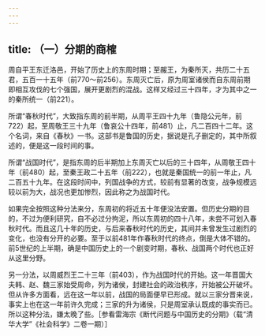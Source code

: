 ```yaml
---
---
---
```

title: （一）分期的商榷
---



周自平王东迁洛邑，开始了历史上的东周时期；至赧王，为秦所灭，共历二十五君，五百一十五年（前770～前256）。东周灭亡后，原为周室诸侯而自东周前期即相互攻伐的七个强国，展开更剧烈的混战。这样又经过三十四年，才为其中之一的秦所统一（前221）。

所谓“春秋时代”，大致指东周的前半期，从周平王四十九年（鲁隐公元年，前722）起，至周敬王三十九年（鲁哀公十四年，前481）止，凡二百四十二年。这个名词，来自《春秋》一书。这部书是鲁国的历史，据说是孔子删定的，其中所叙述的，便是这一段时间的事。

所谓“战国时代”，是指东周的后半期加上东周灭亡以后的三十四年，从周敬王四十年（前480）起，至秦王政二十五年（前222），也就是秦国统一的前一年止，凡二百五十九年。在这段时间中，列国战争的方式，较前有显著的改变，战争规模远较以前为大，战况也更加惨烈，因此称之为战国时代。

如果完全按照这种分法来分，东周初的将近五十年便没法安置。但历史分期的目的，不过为便利研究，自不必过分拘泥，所以东周初的四十八年，未尝不可划入春秋时代。而且这几十年的历史，与后来春秋时代的历史，其间并未曾发生过剧烈的变化，也没有分开的必要。至于以前481年作春秋时代的终点，倒是大体不错的。前5世纪的上半期，确是中国历史上的一个剧变时期，春秋、战国两个时代也正好从这里分野。

另一分法，以周威烈王二十三年（前403），作为战国时代的开始。这一年晋国大夫韩、赵、魏三家始受周命，列为诸侯，封建社会的政治秩序，开始被公开破坏。但从许多方面看，远在这一年以前，战国的局面便早已形成。就以三家分晋来说，事实上也在这一年前许久完成；三家的升为诸侯，只是周室承认既成的事实而已。所以这种分法，嫌太晚了些。［参看雷海宗《断代问题与中国历史的分期》（载“清华大学”《社会科学》二卷一期）］